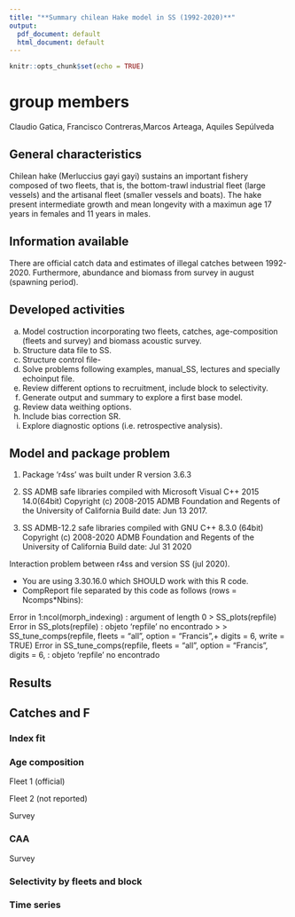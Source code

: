 ```yaml
---
title: "**Summary chilean Hake model in SS (1992-2020)**"
output:
  pdf_document: default
  html_document: default
---
```


```r
knitr::opts_chunk$set(echo = TRUE)
```
# group members
Claudio Gatica, Francisco Contreras,Marcos Arteaga, Aquiles Sepúlveda 

## General characteristics

Chilean hake (Merluccius gayi gayi) sustains an important fishery composed of two fleets, that is, the bottom-trawl industrial
fleet (large vessels) and the artisanal fleet (smaller vessels and boats). The hake present intermediate growth and mean longevity with a maximun age 17 years in females and 11 years in males. 

## Information available

There are official catch data and estimates of illegal catches between 1992-2020. Furthermore, abundance and biomass from survey in august (spawning period).

\begin{figure}[htbp]
\centering
\includegraphics[height=4in,width=5in]{c:/CEGM/ACTIVIDADES 2020/SS3uw/materialcurso/merlumod/mod1/plots/data_plot2.png}
\caption{Chilean hake data (1992-2020)}
\end{figure}

\newpage

## Developed activities

a. Model costruction incorporating two fleets, catches, age-composition (fleets and survey) and biomass acoustic survey.
b. Structure data file to SS.
c. Structure control file-
d. Solve problems following examples, manual_SS, lectures and specially echoinput file.
e. Review different options to recruitment, include block to selectivity.
f. Generate output and summary to explore a first base model.
e. Review data weithing options.
g. Include bias correction SR.
f. Explore diagnostic options (i.e. retrospective analysis).


## Model and package problem

1. Package ‘r4ss’ was built under R version 3.6.3 

2. SS ADMB safe libraries compiled with Microsoft Visual C++ 2015 14.0(64bit)
Copyright (c) 2008-2015 ADMB Foundation and Regents of the University of California
Build date: Jun 13 2017.

3. SS ADMB-12.2 safe libraries compiled with GNU C++ 8.3.0 (64bit)
Copyright (c) 2008-2020 ADMB Foundation and Regents of the University of California
Build date: Jul 31 2020

Interaction problem between r4ss and version SS (jul 2020).

* You are using 3.30.16.0 which SHOULD work with this R code.
* CompReport file separated by this code as follows (rows = Ncomps*Nbins):

Error in 1:ncol(morph_indexing) : argument of length 0
> SS_plots(repfile)
Error in SS_plots(repfile) : objeto 'repfile' no encontrado
> 
> SS_tune_comps(repfile, fleets = "all", option = "Francis",+ digits = 6, write = TRUE)
Error in SS_tune_comps(repfile, fleets = "all", option = "Francis", digits = 6,  : 
  objeto 'repfile' no encontrado

\newpage

## Results
## Catches and F

\begin{figure}[htbp]
\centering
\includegraphics[height=4in,width=4in]{c:/CEGM/ACTIVIDADES 2020/SS3uw/materialcurso/merlumod/mod1/plots/catch2 landings stacked.png}
\label{x}
\end{figure}


\begin{figure}[htbp]
\centering
\includegraphics[height=4in,width=4in]{c:/CEGM/ACTIVIDADES 2020/SS3uw/materialcurso/merlumod/mod1/plots/catch9 harvest rate.png}
\label{x}
\end{figure}

\newpage

### Index fit

\begin{figure}[htbp]
\centering
\includegraphics[height=4in,width=4in]{c:/CEGM/ACTIVIDADES 2020/SS3uw/materialcurso/merlumod/mod1/plots/index2_cpuefit_CRUCERO.png}
\label{x}
\end{figure}

\begin{figure}[htbp]
\centering
\includegraphics[height=4in,width=4in]{c:/CEGM/ACTIVIDADES 2020/SS3uw/materialcurso/merlumod/mod1/plots/index2_cpuefit_PESQUERIA1.png}
\label{x}
\end{figure}

\newpage

### Age composition

Fleet 1 (official)

\begin{figure}[htbp]
\centering
\includegraphics[height=4in,width=4in]{c:/CEGM/ACTIVIDADES 2020/SS3uw/materialcurso/merlumod/mod1/plots/comp_agefit_data_weighting_TA1.8_PESQUERIA1.png}
\label{x}
\end{figure}

Fleet 2 (not reported)

\begin{figure}[htbp]
\centering
\includegraphics[height=4in,width=4in]{c:/CEGM/ACTIVIDADES 2020/SS3uw/materialcurso/merlumod/mod1/plots/comp_agefit_data_weighting_TA1.8_PESQUERIA2.png}
\label{x}
\end{figure}

\newpage

Survey

\begin{figure}[htbp]
\centering
\includegraphics[height=4in,width=4in]{c:/CEGM/ACTIVIDADES 2020/SS3uw/materialcurso/merlumod/mod1/plots/comp_agefit_data_weighting_TA1.8_CRUCERO.png}
\label{x}
\end{figure}

### CAA

Survey

\begin{figure}[htbp]
\centering
\includegraphics[height=4in,width=4in]{c:/CEGM/ACTIVIDADES 2020/SS3uw/materialcurso/merlumod/mod1/plots/comp_agefit_flt1mkt0_page2.png}
\label{x}
\end{figure}

\begin{figure}[htbp]
\centering
\includegraphics[height=4in,width=4in]{c:/CEGM/ACTIVIDADES 2020/SS3uw/materialcurso/merlumod/mod1/plots/comp_agefit_flt2mkt0.png}
\label{x}
\end{figure}


### Selectivity by fleets and block

\begin{figure}[htbp]
\centering
\includegraphics[height=4in,width=4in]{c:/CEGM/ACTIVIDADES 2020/SS3uw/materialcurso/merlumod/mod1/plots/sel02_multiple_fleets_age2.png}
\label{x}
\end{figure}

\begin{figure}[htbp]
\centering
\includegraphics[height=6in,width=6in]{c:/CEGM/ACTIVIDADES 2020/SS3uw/materialcurso/merlumod/mod1/plots/sel11_timevary_surf_flt1sex1.png}
\label{x}
\end{figure}

\newpage

### Time series

\begin{figure}[htbp]
\centering
\includegraphics[height=6in,width=6in]{c:/CEGM/ACTIVIDADES 2020/SS3uw/materialcurso/merlumod/mod1/plots/ts9_Fraction_of_unfished_with_95_asymptotic_intervals_intervals.png}
\label{x}
\end{figure}

\newpage

